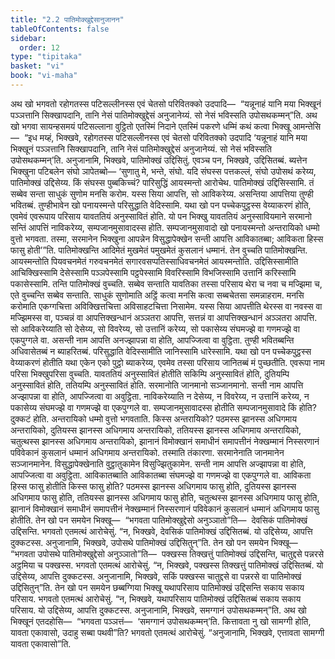 ```yaml
---
title: "2.2 पातिमोक्खुद्देसानुजानन"
tableOfContents: false
sidebar:
  order: 12
type: "tipitaka"
basket: "vi"
book: "vi-maha"
---
```



<DynamicBreadcrumb />

<Division number="133" book="vi-maha">

<Paragraph number="583" book="vi-maha">
अथ खो भगवतो रहोगतस्स पटिसल्लीनस्स एवं चेतसो परिवितक्को उदपादि—  “यन्नूनाहं यानि मया भिक्खूनं पञ्ञत्तानि सिक्खापदानि, तानि नेसं पातिमोक्खुद्देसं अनुजानेय्यं. सो नेसं भविस्सति उपोसथकम्मन्”ति. अथ खो भगवा सायन्हसमयं पटिसल्लाना वुट्ठितो एतस्मिं निदाने एतस्मिं पकरणे धम्मिं कथं कत्वा भिक्खू आमन्तेसि—  “इध मय्हं, भिक्खवे, रहोगतस्स पटिसल्लीनस्स एवं चेतसो परिवितक्को उदपादि ‘यन्नूनाहं यानि मया भिक्खूनं पञ्ञत्तानि सिक्खापदानि, तानि नेसं पातिमोक्खुद्देसं अनुजानेय्यं. सो नेसं भविस्सति उपोसथकम्मन्’ति. अनुजानामि, भिक्खवे, पातिमोक्खं उद्दिसितुं. एवञ्च पन, भिक्खवे, उद्दिसितब्बं. ब्यत्तेन भिक्खुना पटिबलेन संघो ञापेतब्बो—
</Paragraph>

</Division>
<Division number="134" book="vi-maha">

<Paragraph number="584" book="vi-maha">
‘सुणातु मे, भन्ते, संघो. यदि संघस्स पत्तकल्लं, संघो उपोसथं करेय्य, पातिमोक्खं उद्दिसेय्य. किं संघस्स पुब्बकिच्चं? पारिसुद्धिं आयस्मन्तो आरोचेथ. पातिमोक्खं उद्दिसिस्सामि. तं सब्बेव सन्ता साधुकं सुणोम मनसि करोम. यस्स सिया आपत्ति, सो आविकरेय्य. असन्तिया आपत्तिया तुण्ही भवितब्बं. तुण्हीभावेन खो पनायस्मन्ते परिसुद्धाति वेदिस्सामि. यथा खो पन पच्चेकपुट्ठस्स वेय्याकरणं होति, एवमेवं एवरूपाय परिसाय यावततियं अनुस्सावितं होति. यो पन भिक्खु यावततियं अनुस्सावियमाने सरमानो सन्तिं आपत्तिं नाविकरेय्य, सम्पजानमुसावादस्स होति. सम्पजानमुसावादो खो पनायस्मन्तो अन्तरायिको धम्मो वुत्तो भगवता. तस्मा, सरमानेन भिक्खुना आपन्नेन विसुद्धापेक्खेन सन्ती आपत्ति आविकातब्बा; आविकता हिस्स फासु होती’”ति.
</Paragraph>

</Division>
<Division number="135" book="vi-maha">

<Paragraph number="585" book="vi-maha">
<Emphasis>पातिमोक्खन्</Emphasis>ति आदिमेतं मुखमेतं पमुखमेतं कुसलानं धम्मानं. तेन वुच्चति पातिमोक्खन्ति. <Emphasis>आयस्मन्तो</Emphasis>ति पियवचनमेतं गरुवचनमेतं सगारवसप्पतिस्साधिवचनमेतं आयस्मन्तोति. <Emphasis>उद्दिसिस्सामी</Emphasis>ति आचिक्खिस्सामि देसेस्सामि पञ्ञपेस्सामि पट्ठपेस्सामि विवरिस्सामि विभजिस्सामि उत्तानिं करिस्सामि पकासेस्सामि. <Emphasis>तन्</Emphasis>ति पातिमोक्खं वुच्चति. <Emphasis>सब्बेव सन्ता</Emphasis>ति यावतिका तस्सा परिसाय थेरा च नवा च मज्झिमा च, एते वुच्चन्ति सब्बेव सन्ताति. <Emphasis>साधुकं सुणोमा</Emphasis>ति अट्ठिं कत्वा मनसि कत्वा सब्बचेतसा समन्नाहराम. <Emphasis>मनसि करोमा</Emphasis>ति एकग्गचित्ता अविक्खित्तचित्ता अविसाहटचित्ता निसामेम. <Emphasis>यस्स सिया आपत्ती</Emphasis>ति थेरस्स वा नवस्स वा मज्झिमस्स वा, पञ्चन्नं वा आपत्तिक्खन्धानं अञ्ञतरा आपत्ति, सत्तन्नं वा आपत्तिक्खन्धानं अञ्ञतरा आपत्ति. <Emphasis>सो आविकरेय्या</Emphasis>ति सो देसेय्य, सो विवरेय्य, सो उत्तानिं करेय्य, सो पकासेय्य संघमज्झे वा गणमज्झे वा एकपुग्गले वा. <Emphasis>असन्ती</Emphasis> नाम <Emphasis>आपत्ति</Emphasis> अनज्झापन्ना वा होति, आपज्जित्वा वा वुट्ठिता. <Emphasis>तुण्ही भवितब्बन्</Emphasis>ति अधिवासेतब्बं न ब्याहरितब्बं. <Emphasis>परिसुद्धाति वेदिस्सामी</Emphasis>ति जानिस्सामि धारेस्सामि. <Emphasis>यथा खो पन पच्चेकपुट्ठस्स वेय्याकरणं होती</Emphasis>ति यथा एकेन एको पुट्ठो ब्याकरेय्य, एवमेव तस्सा परिसाय जानितब्बं मं पुच्छतीति. <Emphasis>एवरूपा</Emphasis> नाम <Emphasis>परिसा</Emphasis> भिक्खुपरिसा वुच्चति. <Emphasis>यावततियं अनुस्सावितं होती</Emphasis>ति सकिम्पि अनुस्सावितं होति, दुतियम्पि अनुस्सावितं होति, ततियम्पि अनुस्सावितं होति. <Emphasis>सरमानो</Emphasis>ति जानमानो सञ्जानमानो. <Emphasis>सन्ती</Emphasis> नाम <Emphasis>आपत्ति</Emphasis> अज्झापन्ना वा होति, आपज्जित्वा वा अवुट्ठिता. <Emphasis>नाविकरेय्या</Emphasis>ति न देसेय्य, न विवरेय्य, न उत्तानिं करेय्य, न पकासेय्य संघमज्झे वा गणमज्झे वा एकपुग्गले वा. <Emphasis>सम्पजानमुसावादस्स होती</Emphasis>ति सम्पजानमुसावादे किं होति? दुक्कटं होति. <Emphasis>अन्तरायिको धम्मो वुत्तो भगवता</Emphasis>ति. किस्स अन्तरायिको? पठमस्स झानस्स अधिगमाय अन्तरायिको, दुतियस्स झानस्स अधिगमाय अन्तरायिको, ततियस्स झानस्स अधिगमाय अन्तरायिको, चतुत्थस्स झानस्स अधिगमाय अन्तरायिको, झानानं विमोक्खानं समाधीनं समापत्तीनं नेक्खम्मानं निस्सरणानं पविवेकानं कुसलानं धम्मानं अधिगमाय अन्तरायिको. <Emphasis>तस्मा</Emphasis>ति तंकारणा. <Emphasis>सरमानेना</Emphasis>ति जानमानेन सञ्जानमानेन. <Emphasis>विसुद्धापेक्खेना</Emphasis>ति वुट्ठातुकामेन विसुज्झितुकामेन. <Emphasis>सन्ती</Emphasis> नाम <Emphasis>आपत्ति</Emphasis> अज्झापन्ना वा होति, आपज्जित्वा वा अवुट्ठिता. <Emphasis>आविकातब्बा</Emphasis>ति आविकातब्बा संघमज्झे वा गणमज्झे वा एकपुग्गले वा. <Emphasis>आविकता हिस्स फासु होती</Emphasis>ति किस्स फासु होति? पठमस्स झानस्स अधिगमाय फासु होति, दुतियस्स झानस्स अधिगमाय फासु होति, ततियस्स झानस्स अधिगमाय फासु होति, चतुत्थस्स झानस्स अधिगमाय फासु होति, झानानं विमोक्खानं समाधीनं समापत्तीनं नेक्खम्मानं निस्सरणानं पविवेकानं कुसलानं धम्मानं अधिगमाय फासु होतीति.
</Paragraph>

</Division>
<Division number="136" book="vi-maha">

<Paragraph number="586" book="vi-maha">
तेन खो पन समयेन भिक्खू—  “भगवता पातिमोक्खुद्देसो अनुञ्ञातो”ति—  देवसिकं पातिमोक्खं उद्दिसन्ति. भगवतो एतमत्थं आरोचेसुं. “न, भिक्खवे, देवसिकं पातिमोक्खं उद्दिसितब्बं. यो उद्दिसेय्य, आपत्ति दुक्कटस्स. अनुजानामि, भिक्खवे, उपोसथे पातिमोक्खं उद्दिसितुन्”ति.
</Paragraph>

<Paragraph number="587" book="vi-maha">
तेन खो पन समयेन भिक्खू—  “भगवता उपोसथे पातिमोक्खुद्देसो अनुञ्ञातो”ति—  पक्खस्स तिक्खत्तुं पातिमोक्खं उद्दिसन्ति, चातुद्दसे पन्नरसे अट्ठमिया च पक्खस्स. भगवतो एतमत्थं आरोचेसुं. “न, भिक्खवे, पक्खस्स तिक्खत्तुं पातिमोक्खं उद्दिसितब्बं. यो उद्दिसेय्य, आपत्ति दुक्कटस्स. अनुजानामि, भिक्खवे, सकिं पक्खस्स चातुद्दसे वा पन्नरसे वा पातिमोक्खं उद्दिसितुन्”ति.
</Paragraph>

<Paragraph number="588" book="vi-maha">
तेन खो पन समयेन छब्बग्गिया भिक्खू यथापरिसाय पातिमोक्खं उद्दिसन्ति सकाय सकाय परिसाय. भगवतो एतमत्थं आरोचेसुं. “न, भिक्खवे, यथापरिसाय पातिमोक्खं उद्दिसितब्बं सकाय सकाय परिसाय. यो उद्दिसेय्य, आपत्ति दुक्कटस्स. अनुजानामि, भिक्खवे, समग्गानं उपोसथकम्मन्”ति.
</Paragraph>

<Paragraph number="589" book="vi-maha">
अथ खो भिक्खूनं एतदहोसि—  “भगवता पञ्ञत्तं—  ‘समग्गानं उपोसथकम्मन्’ति. कित्तावता नु खो सामग्गी होति, यावता एकावासो, उदाहु सब्बा पथवी”ति? भगवतो एतमत्थं आरोचेसुं. “अनुजानामि, भिक्खवे, एत्तावता सामग्गी यावता एकावासो”ति.
</Paragraph>
</Division>